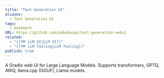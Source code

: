 ```yaml
---
title: "Text Generation UI"
aliases:
  - Text Generation UI
tags:
  - bookmark
URL: https://github.com/oobabooga/text-generation-webui
related:
  - "[[🗺️ LLM UI|LLM UI]]"
  - "[[🗺️ LLM Tooling|LLM Tooling]]"
publish: true
---
```




A Gradio web UI for Large Language Models. Supports transformers, GPTQ, AWQ, llama.cpp (GGUF), Llama models.